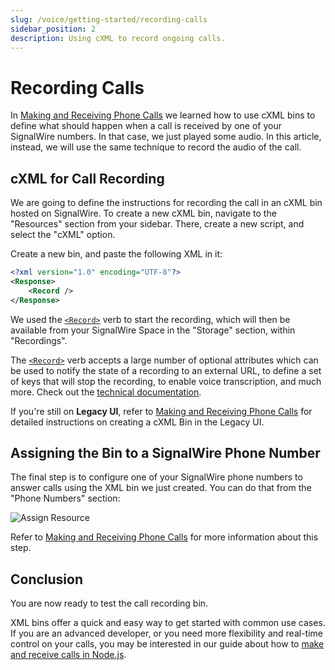 ```yaml
---
slug: /voice/getting-started/recording-calls
sidebar_position: 2
description: Using cXML to record ongoing calls.
---
```


# Recording Calls

In [Making and Receiving Phone Calls](../making-and-receiving-phone-calls/index.mdx) we learned how to use cXML
bins to define what should happen when a call is received by one of your
SignalWire numbers. In that case, we just played some audio. In this article,
instead, we will use the same technique to record the audio of the call.

## cXML for Call Recording

We are going to define the instructions for recording the call in an cXML bin hosted on
SignalWire. To create a new cXML bin, navigate to the "Resources" section from your sidebar. There, create
a new script, and select the "cXML" option. 

Create a new bin, and paste the following XML in it:

```xml
<?xml version="1.0" encoding="UTF-8"?>
<Response>
    <Record />
</Response>
```

We used the [`<Record>`](/compatibility-api/cxml/voice/record) verb to start the recording, which will then be available from your SignalWire Space in the "Storage" section, within "Recordings".

The [`<Record>`](/compatibility-api/cxml/voice/record) verb accepts a large number of optional attributes which can be used to notify the state of a recording to an external URL, to define a set of keys that will stop the recording, to enable voice transcription, and much more. Check out the [technical documentation](/compatibility-api/cxml/voice/record).


<NewLegacy />

If you're still on **Legacy UI**, refer to [Making and Receiving Phone Calls](../making-and-receiving-phone-calls/index.mdx) for detailed instructions on creating a cXML Bin in the Legacy UI.

## Assigning the Bin to a SignalWire Phone Number

The final step is to configure one of your SignalWire phone numbers to answer calls using the XML bin we just created. You can do that from the "Phone Numbers" section:

![Assign Resource](@image/dashboard/phone-numbers/assign-resource-voice.png)

Refer to [Making and Receiving Phone Calls](../making-and-receiving-phone-calls/index.mdx#receiving-incoming-calls) for more information about this step.

## Conclusion

You are now ready to test the call recording bin.

XML bins offer a quick and easy way to get started with common use cases. If you are an advanced developer, or you need more
flexibility and real-time control on your calls, you may be interested in our
guide about how to [make and receive calls in Node.js](/sdks/relay-realtime-sdk/guides/voice/first-steps-with-voice).
